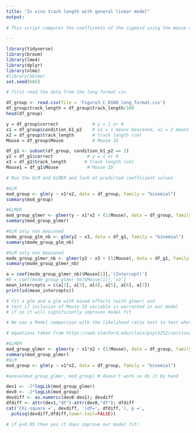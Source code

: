 ```yaml
---
title: "In vivo track length with general linear model"
output:
  
# This script computes the coefficents of the sigmoid using the mouse data obtained from Tennant 2018 Figure 3C. 

---
```


```r
library(tidyverse)
library(broom)
library(lme4)
library(dplyr)
library(nlme)
#library(bblme)
set.seed(666)
```

```r
# first read the data from the long format csv 

df_group <- read.csv(file = 'Figure3_C_0100_long_format.csv')
df_group$track_length = df_group$track_length/100
head(df_group)

y = df_group$correct             # y = 1 or 0
x1 = df_group$condition_b1_p2    # x1 = 1 means beaconed, x1 = 2 means probe
x2 = df_group$track_length       # track length (cm)
Mouse = df_group$Mouse           # Mouse ID

df_g1 <- subset(df_group, condition_b1_p2 == 2)
y2 = df_g1$correct             # y = 1 or 0
x3 = df_g1$track_length       # track length (cm)
Mouse1 = df_g1$Mouse           # Mouse ID

```

```r
# Run the GLM and GLMER and look at predicted coefficient values

#GLM
mod_group <- glm(y ~ x1*x2, data = df_group, family = "binomial")
summary(mod_group)

#GLMER
mod_group_glmer <- glmer(y ~ x1*x2 + (1|Mouse), data = df_group, family = "binomial")
summary(mod_group_glmer)

#GLM only non beaconed
mode_group_glm_nb <- glm(y2 ~ x3, data = df_g1, family = "binomial")
summary(mode_group_glm_nb)

#GLM only non beaconed
mode_group_glmer_nb <- glmer(y2 ~ x3 + (1|Mouse), data = df_g1, family = "binomial")
summary(mode_group_glmer_nb)
```


```r
a = coef(mode_group_glmer_nb)$Mouse[1][,'(Intercept)']
#b = coef(mode_group_glmer_nb)$Mouse[1][,'x3']
mean_intercepts = c(a[1], a[3], a[4], a[5], a[6], a[7])
print(sd(mean_intercepts))

```

```r
# fit a glm and a glm with mixed effects (with glmer) and 
# test if inclusion of Mouse ID variable is warranted in our model
# if so it will significantly improves model fit

# We use a Model comparison with the likelihood ratio test to text whether the mouse id parameter is significant

# equations taken from https://web.stanford.edu/class/psych252/section/Mixed_models_tutorial.html

#GLMER
mod_group_glmer <- glmer(y ~ x1*x2 + (1|Mouse), data = df_group, family = "binomial")
summary(mod_group_glmer)
#GLM
mod_group <- glm(y ~ x1*x2, data = df_group, family = "binomial")

#anova(mod_group_glmer, mod_group) # doesn't work so do it by hand

dev1 <- -2*logLik(mod_group_glmer)
dev0 <- -2*logLik(mod_group)
devdiff <- as.numeric(dev0-dev1); devdiff
dfdiff <- attr(dev1,"df")-attr(dev0,"df"); dfdiff
cat('Chi-square =', devdiff, '(df=', dfdiff,'), p =', 
  pchisq(devdiff,dfdiff,lower.tail=FALSE))

# if p<0.05 then yes it does improve our model fit! 
```


















